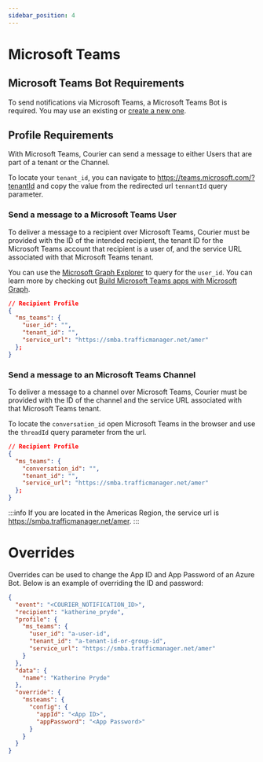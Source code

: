 ```yaml
---
sidebar_position: 4
---
```


# Microsoft Teams

<head>
  <link rel="canonical" href="https://www.courier.com/docs/guides/getting-started/microsoft-teams/" />
</head>

## Microsoft Teams Bot Requirements

To send notifications via Microsoft Teams, a Microsoft Teams Bot is required. You may use an existing or [create a new one](https://docs.microsoft.com/en-us/microsoftteams/platform/build-your-first-app/build-bot).

## Profile Requirements

With Microsoft Teams, Courier can send a message to either Users that are part of a tenant or the Channel.

To locate your `tenant_id`, you can navigate to https://teams.microsoft.com/?tenantId and copy the value from the redirected url `tennantId` query parameter.

### Send a message to a Microsoft Teams User

To deliver a message to a recipient over Microsoft Teams, Courier must be provided with the ID of the intended recipient, the tenant ID for the Microsoft Teams account that recipient is a user of, and the service URL associated with that Microsoft Teams tenant.

You can use the [Microsoft Graph Explorer](https://developer.microsoft.com/en-us/graph/graph-explorer) to query for the `user_id`. You can learn more by checking out [Build Microsoft Teams apps with Microsoft Graph](https://docs.microsoft.com/en-us/graph/tutorials/teams).

```json title=JSON
// Recipient Profile
{
  "ms_teams": {
    "user_id": "",
    "tenant_id": "",
    "service_url": "https://smba.trafficmanager.net/amer"
  };
}
```

### Send a message to an Microsoft Teams Channel

To deliver a message to a channel over Microsoft Teams, Courier must be provided with the ID of the channel and the service URL associated with that Microsoft Teams tenant.

To locate the `conversation_id` open Microsoft Teams in the browser and use the `threadId` query parameter from the url.

```json title=JSON
// Recipient Profile
{
  "ms_teams": {
    "conversation_id": "",
    "tenant_id": "",
    "service_url": "https://smba.trafficmanager.net/amer"
  };
}
```

:::info
If you are located in the Americas Region, the service url is https://smba.trafficmanager.net/amer.
:::

# Overrides

Overrides can be used to change the App ID and App Password of an Azure Bot. Below is an example of overriding the ID and password:

```json title=JSON
{
  "event": "<COURIER_NOTIFICATION_ID>",
  "recipient": "katherine_pryde",
  "profile": {
    "ms_teams": {
      "user_id": "a-user-id",
      "tenant_id": "a-tenant-id-or-group-id",
      "service_url": "https://smba.trafficmanager.net/amer"
    }
  },
  "data": {
    "name": "Katherine Pryde"
  },
  "override": {
    "msteams": {
      "config": {
        "appId": "<App ID>",
        "appPassword": "<App Password>"
      }
    }
  }
}
```
